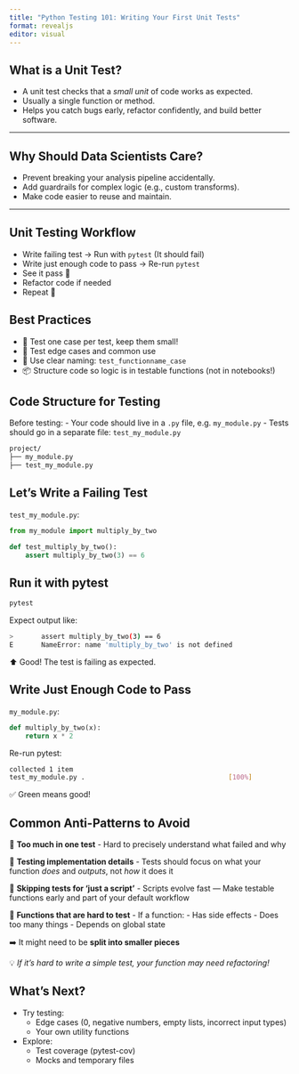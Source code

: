 ```yaml
---
title: "Python Testing 101: Writing Your First Unit Tests"
format: revealjs
editor: visual
---
```


## What is a Unit Test?

-   A unit test checks that a *small unit* of code works as expected.
-   Usually a single function or method.
-   Helps you catch bugs early, refactor confidently, and build better software.

------------------------------------------------------------------------

## Why Should Data Scientists Care?

-   Prevent breaking your analysis pipeline accidentally.
-   Add guardrails for complex logic (e.g., custom transforms).
-   Make code easier to reuse and maintain.

------------------------------------------------------------------------

## Unit Testing Workflow

- Write failing test -> Run with `pytest` (It should fail)
- Write just enough code to pass -> Re-run `pytest`
- See it pass 🎉
- Refactor code if needed
- Repeat 🔁 

## Best Practices

- 🧪 Test one case per test, keep them small!
- 🔁 Test edge cases and common use
- 🧼 Use clear naming: `test_functionname_case`
- 📦 Structure code so logic is in testable functions (not in notebooks!)

## Code Structure for Testing

Before testing:
- Your code should live in a `.py` file, e.g. `my_module.py`
- Tests should go in a separate file: `test_my_module.py`

``` bash
project/
├── my_module.py
├── test_my_module.py
```

## Let's Write a Failing Test

`test_my_module.py`:

``` python
from my_module import multiply_by_two

def test_multiply_by_two():
    assert multiply_by_two(3) == 6
```

## Run it with pytest
``` bash
pytest
```

Expect output like:
``` bash
>       assert multiply_by_two(3) == 6
E       NameError: name 'multiply_by_two' is not defined
```

⬆️ Good! The test is failing as expected.

## Write Just Enough Code to Pass

`my_module.py`:
``` python
def multiply_by_two(x):
    return x * 2
```

Re-run pytest:
``` bash
collected 1 item
test_my_module.py .                                    [100%]
```

✅ Green means good!

## Common Anti-Patterns to Avoid

🚫 **Too much in one test**
- Hard to precisely understand what failed and why

🚫 **Testing implementation details**
- Tests should focus on what your function *does* and *outputs*, not *how* it does it

🚫 **Skipping tests for 'just a script'**
- Scripts evolve fast
— Make testable functions early and part of your default workflow

🚫 **Functions that are hard to test**
- If a function:
  - Has side effects
  - Does too many things
  - Depends on global state
  
➡️ It might need to be **split into smaller pieces**

💡 *If it’s hard to write a simple test, your function may need refactoring!*

## What's Next?

- Try testing:
  - Edge cases (0, negative numbers, empty lists, incorrect input types)
  - Your own utility functions

- Explore:
  - Test coverage (pytest-cov)
  - Mocks and temporary files
